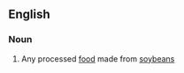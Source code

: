 ==English==

===Noun===
{{en-noun|~}}

# {{context|US|lang=en}} Any processed [[food]] made from [[soybean]]s